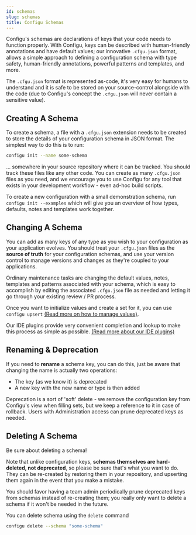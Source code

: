 ```yaml
---
id: schemas
slug: schemas
title: Configu Schemas
---
```


Configu's schemas are declarations of keys that your code needs to
function properly. With Configu, keys can be described with human-friendly annotations
and have default values; our innovative `.cfgu.json` format, allows a simple
approach to defining a configuration schema with type safety, human-friendly annotations, powerful 
patterns and templates, and more.

The `.cfgu.json` format is represented as-code, it's very easy for humans to understand 
and it is safe to be stored on your source-control alongside with the code (due to Configu's 
concept the `.cfgu.json` will never contain a sensitive value).

## Creating A Schema

To create a schema, a file with a `.cfgu.json` extension needs to be created to store the details
of your configuration schema in JSON format. The simplest way to do this is to run:

```sh
configu init --name some-schema
```

... somewhere in your source repository where it can be tracked. You should track these files 
like any other code. You can create as many `.cfgu.json` files as you need, and we encourage 
you to use Configu for any tool that exists in your development workflow - even ad-hoc build scripts. 

To create a new configuration with a small demonstration schema, run `configu init --examples` which 
will give you an overview of how types, defaults, notes and templates work together. 

## Changing A Schema

You can add as many keys of any type as you wish to your configuration as your application evolves. 
You should treat your `.cfgu.json` files as the **source of truth** for your configuration schemas, 
and use your version control to manage versions and changes as they're coupled to your applications.

Ordinary maintenance tasks are changing the default values, notes, templates and patterns associated 
with your schema, which is easy to accomplish by editing the associated `.cfgu.json` file as needed 
and letting it go through your existing review / PR process.

Once you want to initialize values and create a set for it, you can use `configu upsert` 
[(Read more on how to manage values)](/docs/sets).

Our IDE plugins provide very convenient completion and lookup to make this process as simple as possible.
[(Read more about our IDE plugins)](/docs/ide-plugins)

## Renaming & Deprecation

If you need to **rename** a schema key, you can do this, just be aware that changing the name 
is actually two operations:

 - The key (as we know it) is deprecated
 - A new key with the new name or type is then added

Deprecation is a sort of 'soft' delete - we remove the configuration key from Configu's view when 
filling sets, but we keep a reference to it in case of rollback. Users with Administration access 
can prune deprecated keys as needed.

## Deleting A Schema

<Admonition type="warning">
Be sure about deleting a schema!
</Admonition>

Note that unlike configuration keys, **schemas themselves are hard-deleted, not deprecated**, 
so please be sure that's what you want to do. They can be re-created by restoring them in your 
repository, and upserting them again in the event that you make a mistake.

You should favor having a team admin periodically prune deprecated keys from schemas instead 
of re-creating them; you really only want to delete a schema if it won't be needed in the future.

You can delete schema using the `delete` command

```sh
configu delete --schema "some-schema"
```